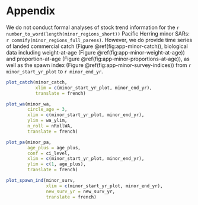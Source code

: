 \clearpage

# Appendix {#appendix-minor}

We do not conduct formal analyses of stock trend information for the `r number_to_word(length(minor_regions_short))`
Pacific Herring minor SARs: `r commify(minor_regions_full_parens)`.
However, we do provide time series of landed commercial catch (Figure \@ref(fig:app-minor-catch)),
biological data including weight-at-age (Figure \@ref(fig:app-minor-weight-at-age)) and proportion-at-age (Figure \@ref(fig:app-minor-proportions-at-age)),
as well as the spawn index (Figure \@ref(fig:app-minor-survey-indices))
from `r minor_start_yr_plot` to `r minor_end_yr`.

```r
plot_catch(minor_catch,
           xlim = c(minor_start_yr_plot, minor_end_yr),
           translate = french)
```

```r
plot_wa(minor_wa,
        circle_age = 3,
        xlim = c(minor_start_yr_plot, minor_end_yr),
        ylim = wa_ylim,
        n_roll = nRollWA,
        translate = french)
```

```r
plot_pa(minor_pa,
        age_plus = age_plus,
        conf = ci_level,
        xlim = c(minor_start_yr_plot, minor_end_yr),
        ylim = c(1, age_plus),
        translate = french)

```

```r
plot_spawn_ind(minor_surv,
               xlim = c(minor_start_yr_plot, minor_end_yr),
               new_surv_yr = new_surv_yr,
               translate = french)
```
\clearpage